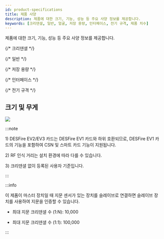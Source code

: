 ```yaml
---
id: product-specifications
title: 제품 사양
description: 제품에 대한 크기, 기능, 성능 등 주요 사양 정보를 제공합니다.
keywords: [크리덴셜, 일반, 얼굴, 저장 용량, 인터페이스, 전기 규격, 제품 치수]
---
```


제품에 대한 크기, 기능, 성능 등 주요 사양 정보를 제공합니다.


{/* 크리덴셜 */}
<SpecSection data={specs.facestation2.credentials} />

{/* 일반 */}
<SpecSection data={specs.facestation2.general} />

{/* 저장 용량 */}
<SpecSection data={specs.facestation2.storage} />

{/* 인터페이스 */}
<SpecSection data={specs.facestation2.interface} />

{/* 전기 규격 */}
<SpecSection data={specs.facestation2.power} />

## 크기 및 무게

<Image src='/img/device/fs2-odpb-oapb-dimension.svg' className='none' />

:::note

<Anno id='anno1'>1)</Anno> DESFire EV2/EV3 카드는 DESFire EV1 카드와 하위 호환되므로, DESFire EV1 카드의 기능을 포함하여 CSN 및 스마트 카드 기능이 지원됩니다.

<Anno id='anno2'>2)</Anno> RF 인식 거리는 설치 환경에 따라 다를 수 있습니다.

<Anno id='anno3'>3)</Anno> 크리덴셜 없이 등록된 사용자 기준입니다.

:::

:::info

이 제품이 마스터 장치일 때 지문 센서가 있는 장치를 슬레이브로 연결하면 슬레이브 장치를 사용하여 지문을 인증할 수 있습니다.

* 최대 지문 크리덴셜 수 (1:N): 10,000

* 최대 지문 크리덴셜 수 (1:1): 100,000

:::